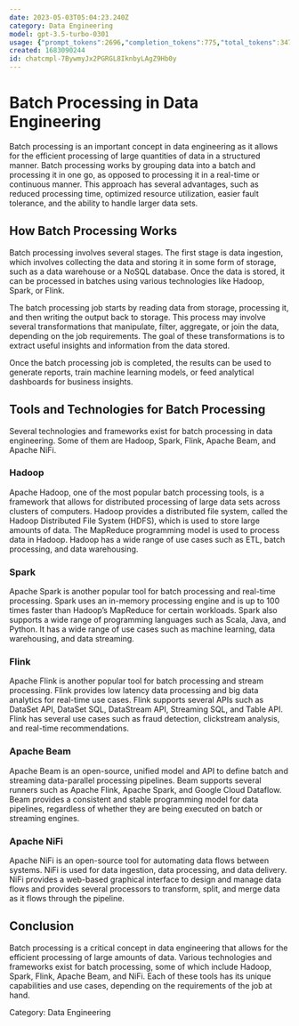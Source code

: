 ```yaml
---
date: 2023-05-03T05:04:23.240Z
category: Data Engineering
model: gpt-3.5-turbo-0301
usage: {"prompt_tokens":2696,"completion_tokens":775,"total_tokens":3471}
created: 1683090244
id: chatcmpl-7BywmyJx2PGRGL8IknbyLAgZ9Hb0y
---
```


# Batch Processing in Data Engineering

Batch processing is an important concept in data engineering as it allows for the efficient processing of large quantities of data in a structured manner. Batch processing works by grouping data into a batch and processing it in one go, as opposed to processing it in a real-time or continuous manner. This approach has several advantages, such as reduced processing time, optimized resource utilization, easier fault tolerance, and the ability to handle larger data sets.

## How Batch Processing Works

Batch processing involves several stages. The first stage is data ingestion, which involves collecting the data and storing it in some form of storage, such as a data warehouse or a NoSQL database. Once the data is stored, it can be processed in batches using various technologies like Hadoop, Spark, or Flink.

The batch processing job starts by reading data from storage, processing it, and then writing the output back to storage. This process may involve several transformations that manipulate, filter, aggregate, or join the data, depending on the job requirements. The goal of these transformations is to extract useful insights and information from the data stored.

Once the batch processing job is completed, the results can be used to generate reports, train machine learning models, or feed analytical dashboards for business insights. 

## Tools and Technologies for Batch Processing

Several technologies and frameworks exist for batch processing in data engineering. Some of them are Hadoop, Spark, Flink, Apache Beam, and Apache NiFi. 

### Hadoop

Apache Hadoop, one of the most popular batch processing tools, is a framework that allows for distributed processing of large data sets across clusters of computers. Hadoop provides a distributed file system, called the Hadoop Distributed File System (HDFS), which is used to store large amounts of data. The MapReduce programming model is used to process data in Hadoop. Hadoop has a wide range of use cases such as ETL, batch processing, and data warehousing.

### Spark

Apache Spark is another popular tool for batch processing and real-time processing. Spark uses an in-memory processing engine and is up to 100 times faster than Hadoop’s MapReduce for certain workloads. Spark also supports a wide range of programming languages such as Scala, Java, and Python. It has a wide range of use cases such as machine learning, data warehousing, and data streaming.

### Flink

Apache Flink is another popular tool for batch processing and stream processing. Flink provides low latency data processing and big data analytics for real-time use cases. Flink supports several APIs such as DataSet API, DataSet SQL, DataStream API, Streaming SQL, and Table API. Flink has several use cases such as fraud detection, clickstream analysis, and real-time recommendations.

### Apache Beam

Apache Beam is an open-source, unified model and API to define batch and streaming data-parallel processing pipelines. Beam supports several runners such as Apache Flink, Apache Spark, and Google Cloud Dataflow. Beam provides a consistent and stable programming model for data pipelines, regardless of whether they are being executed on batch or streaming engines.

### Apache NiFi

Apache NiFi is an open-source tool for automating data flows between systems. NiFi is used for data ingestion, data processing, and data delivery. NiFi provides a web-based graphical interface to design and manage data flows and provides several processors to transform, split, and merge data as it flows through the pipeline. 

## Conclusion

Batch processing is a critical concept in data engineering that allows for the efficient processing of large amounts of data. Various technologies and frameworks exist for batch processing, some of which include Hadoop, Spark, Flink, Apache Beam, and NiFi. Each of these tools has its unique capabilities and use cases, depending on the requirements of the job at hand.

Category: Data Engineering